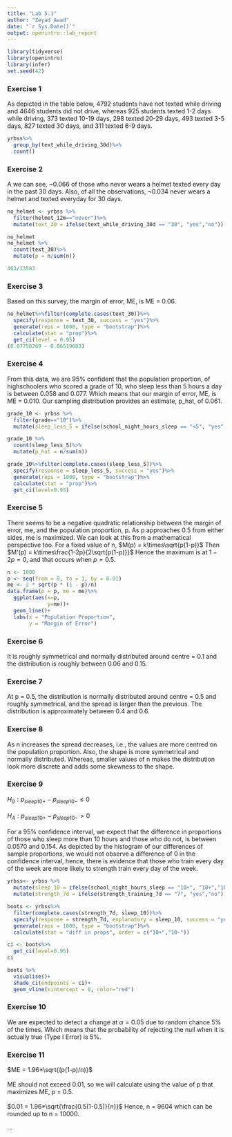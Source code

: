 ```yaml
---
title: "Lab 5.1"
author: "Zeyad Awad"
date: "`r Sys.Date()`"
output: openintro::lab_report
---
```


```r
library(tidyverse)
library(openintro)
library(infer)
set.seed(42)
```

### Exercise 1

As depicted in the table below, 4792 students have not texted while driving and 4646 students did not drive, whereas 925 students texted 1-2 days while driving, 373 texted 10-19 days, 298 texted 20-29 days, 493 texted 3-5 days, 827 texted 30 days, and 311 texted 6-9 days.

```r
yrbss%>%
  group_by(text_while_driving_30d)%>%
  count()
```

### Exercise 2

A we can see, \~0.066 of those who never wears a helmet texted every day in the past 30 days. Also, of all the observations, \~0.034 never wears a helmet and texted everyday for 30 days.

```r
no_helmet <- yrbss %>%
  filter(helmet_12m=="never")%>%
  mutate(text_30 = ifelse(text_while_driving_30d == "30", "yes","no"))

no_helmet
no_helmet %>%
  count(text_30)%>%
  mutate(p = n/sum(n))

463/13583
```

### Exercise 3

Based on this survey, the margin of error, ME, is ME = 0.06.

```r
no_helmet%>%filter(complete.cases(text_30))%>%
  specify(response = text_30, success = "yes")%>%
  generate(reps = 1000, type = "bootstrap")%>%
  calculate(stat = "prop")%>%
  get_ci(level = 0.95)
(0.07750269 - 0.06519683)
```

### Exercise 4

From this data, we are 95% confident that the population proportion, of highschoolers who scored a grade of 10, who sleep less than 5 hours a day is between 0.058 and 0.077. Which means that our margin of error, ME, is ME = 0.010. Our sampling distribution provides an estimate, p_hat, of 0.061.

```r
grade_10 <- yrbss %>%
  filter(grade=="10")%>%
  mutate(sleep_less_5 = ifelse(school_night_hours_sleep == "<5", "yes","no"))

grade_10 %>%
  count(sleep_less_5)%>%
  mutate(p_hat = n/sum(n))

grade_10%>%filter(complete.cases(sleep_less_5))%>%
  specify(response = sleep_less_5, success = "yes")%>%
  generate(reps = 1000, type = "bootstrap")%>%
  calculate(stat = "prop")%>%
  get_ci(level=0.95)
```

### Exercise 5

There seems to be a negative quadratic relationship between the margin of error, me, and the population proportion, p. As p approaches 0.5 from either sides, me is maximized.
We can look at this from a mathematical perspective too. For a fixed value of n, $M(p) = k\times\sqrt{p(1-p)}$ Then $M'(p) = k\times\frac{1-2p}{2\sqrt{p(1-p)}}$ Hence the maximum is at $1-2p = 0$, and that occurs when $p = 0.5$.

```r
n <- 1000
p <- seq(from = 0, to = 1, by = 0.01)
me <- 2 * sqrt(p * (1 - p)/n)
data.frame(p = p, me = me)%>%
  ggplot(aes(x=p,
             y=me))+
  geom_line()+
  labs(x = "Population Proportion",
       y = "Margin of Error")
```


### Exercise 6
It is roughly symmetrical and normally distributed around centre = 0.1 and the distribution is roughly between 0.06 and 0.15.

### Exercise 7
At p = 0.5, the distribution is normally distributed around centre = 0.5 and roughly symmetrical, and the spread is larger than the previous. The distribution is approximately between 0.4 and 0.6.

### Exercise 8
As n increases the spread decreases, i.e., the values are more centred on the population proportion. Also, the shape is more symmetrical and normally distributed. Whereas, smaller values of n makes the distribution look more discrete and adds some skewness to the shape.

### Exercise 9
$H_0: p_{sleep10+} - p_{sleep10-}\leq 0$
<br></br>
$H_A: p_{sleep10+} - p_{sleep10-} > 0$
<br></br>
For a 95% confidence interval, we expect that the difference in proportions of those who sleep more than 10 hours and those who do not, is between 0.0570 and 0.154. As depicted by the histogram of our differences of sample proportions, we would not observe a difference of 0 in the confidence interval, hence, there is evidence that those who train every day of the week are more likely to strength train every day of the week.
```r
yrbss<- yrbss %>%
  mutate(sleep_10 = ifelse(school_night_hours_sleep == "10+", "10+","10-"))%>%
  mutate(strength_7d = ifelse(strength_training_7d == "7", "yes","no"))

boots <- yrbss%>%
  filter(complete.cases(strength_7d, sleep_10))%>%
  specify(response = strength_7d, explanatory = sleep_10, success = "yes")%>%
  generate(reps = 1000, type = "bootstrap")%>%
  calculate(stat = "diff in props", order = c("10+","10-"))

ci <- boots%>%
  get_ci(level=0.95)
ci

boots %>%
  visualise()+
  shade_ci(endpoints = ci)+
  geom_vline(xintercept = 0, color="red")
```

### Exercise 10
We are expected to detect a change at $\alpha = 0.05$ due to random chance 5% of the times. Which means that the probability of rejecting the null when it is actually true (Type I Error) is 5%.

### Exercise 11
$ME = 1.96*\sqrt{(p(1-p)/n)}$ <br></br>
ME should not exceed 0.01, so we will calculate using the value of p that maximizes ME, p = 0.5.<br></br>
$0.01 = 1.96*\sqrt{\frac{0.5(1-0.5)}{n}}$ Hence, n = 9604 which can be rounded up to n = 10000.

...
